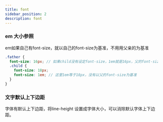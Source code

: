 ```yaml
---
title: font
sidebar_position: 2
description: font
---
```


### em 大小参照

em如果自己有font-size，就以自己的font-size为基准，不用用父亲的为基准

```scss
.father {
  font-size: 16px; // 如果child没有设定font-size，1em就是16px，父的font-size
  .child {
    font-size: 18px;
    font-size: 1em; // 这里1em等于18px，没有以父的font-size为基准
  }
}
```
### 文字默认上下边距

字体有默认上下边距，将line-height 设置成字体大小，可以消除默认字体上下边距。